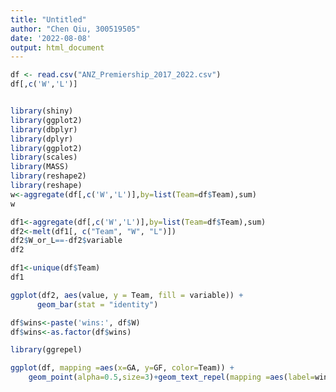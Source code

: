 ```yaml
---
title: "Untitled"
author: "Chen Qiu, 300519505"
date: '2022-08-08'
output: html_document
---
```



```r
df <- read.csv("ANZ_Premiership_2017_2022.csv")
df[,c('W','L')]

```


```r
```


```r
library(shiny)
library(ggplot2)
library(dbplyr)
library(dplyr)
library(ggplot2)
library(scales)
library(MASS) 
library(reshape2) 
library(reshape) 
w<-aggregate(df[,c('W','L')],by=list(Team=df$Team),sum)
w
```

```r
df1<-aggregate(df[,c('W','L')],by=list(Team=df$Team),sum)
df2<-melt(df1[, c("Team", "W", "L")])
df2$W_or_L==-df2$variable
df2
```


```r
df1<-unique(df$Team)
df1
```


```r
ggplot(df2, aes(value, y = Team, fill = variable)) +
      geom_bar(stat = "identity")
```


```r
df$wins<-paste('wins:', df$W)
df$wins<-as.factor(df$wins)
```


```r
library(ggrepel)

ggplot(df, mapping =aes(x=GA, y=GF, color=Team)) +
    geom_point(alpha=0.5,size=3)+geom_text_repel(mapping =aes(label=wins))


```


```r
```

